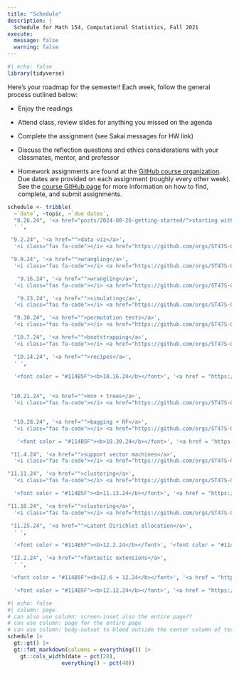 ```yaml
---
title: "Schedule"
description: |
  Schedule for Math 154, Computational Statistics, Fall 2021
execute: 
  message: false
  warning: false
---
```



```r
#| echo: false 
library(tidyverse)
```

Here's your roadmap for the semester!
Each week, follow the general process outlined below:

- Enjoy the readings <i class="fas fa-book-open"></i>  

- Attend class, review slides <i class="fas fa-desktop" target="_blank"></i> for anything you missed on the agenda  

- Complete the assignment (see Sakai messages for HW link)  

- Discuss the reflection questions <i class="fas fa-lightbulb" target="_blank"></i> and ethics considerations <i class="fas fa-balance-scale"></i> with your classmates, mentor, and professor  


-   Homework assignments are found at the <a href = "https://github.com/orgs/ST47S-CompStats-Fall2024/repositories" target = "_blank">GitHub course organization</a>.  Due dates are provided on each assignment (roughly every other week).  See the <a href = "https://m154-comp-stats.netlify.app/github">course GitHub page</a> for more information on how to find, complete, and submit assignments.


```r
schedule <- tribble(
  ~`date`, ~topic, ~`due dates`, 
  "8.26.24", '<a href="posts/2024-08-26-getting-started/">starting with R + RStudio + Git</a>',
  ' ',

 "9.2.24", '<a href="">data viz</a>',
  '<i class="fas fa-code"></i> <a href="https://github.com/orgs/ST47S-CompStats-Fall2024/repositories" target = "_blank">HW 1</a> - due 9.3',

 "9.9.24", '<a href="">wrangling</a>',
  '<i class="fas fa-code"></i> <a href="https://github.com/orgs/ST47S-CompStats-Fall2024/repositories" target = "_blank">HW 2</a> - due 9.10 <br> Quiz 9.11',

   "9.16.24", '<a href="">wrangling</a>',
  '<i class="fas fa-code"></i> <a href="https://github.com/orgs/ST47S-CompStats-Fall2024/repositories" target = "_blank">HW 3</a> - due 9.17',

   "9.23.24", '<a href="">simulating</a>',
  '<i class="fas fa-code"></i> <a href="https://github.com/orgs/ST47S-CompStats-Fall2024/repositories" target = "_blank">HW 4</a> - due 9.24 <br> Quiz 9.25',

  "9.30.24", '<a href="">permutation tests</a>',
  '<i class="fas fa-code"></i> <a href="https://github.com/orgs/ST47S-CompStats-Fall2024/repositories" target = "_blank">HW 5</a> - due 10.1',

  "10.7.24", '<a href="">bootstrapping</a>',
  '<i class="fas fa-code"></i> <a href="https://github.com/orgs/ST47S-CompStats-Fall2024/repositories" target = "_blank">HW 6</a> - due 10.8 <br> Quiz 10.9',

  "10.14.24", '<a href="">recipes</a>',
  ' ',
 
  '<font color = "#114B5F"><b>10.16.24</b></font>', '<a href = "https://m154-comp-stats.netlify.app/project.html"><font color = "#114B5F"><b>Initial Project Proposal due</b></font></a>', ' ',

 
 "10.21.24", '<a href="">knn + trees</a>',
  '<i class="fas fa-code"></i> <a href="https://github.com/orgs/ST47S-CompStats-Fall2024/repositories" target = "_blank">HW 7</a> - due 10.22 <br> Quiz 10.23',


  "10.28.24", '<a href="">bagging + RF</a>',
  '<i class="fas fa-code"></i> <a href="https://github.com/orgs/ST47S-CompStats-Fall2024/repositories" target = "_blank">HW 8</a> - due 10.29',

   '<font color = "#114B5F"><b>10.30.24</b></font>', '<a href = "https://m154-comp-stats.netlify.app/project.html"><font color = "#114B5F"><b>Final Project Proposal due</b></font></a>', ' ',

 "11.4.24", '<a href="">support vector machines</a>',
  '<i class="fas fa-code"></i> <a href="https://github.com/orgs/ST47S-CompStats-Fall2024/repositories" target = "_blank">HW 9</a> - due 11.5 <br> Quiz 11.6',

"11.11.24", '<a href="">clustering</a>',
  '<i class="fas fa-code"></i> <a href="https://github.com/orgs/ST47S-CompStats-Fall2024/repositories" target = "_blank">HW 10</a> - due 11.12',

  '<font color = "#114B5F"><b>11.13.24</b></font>', '<a href = "https://m154-comp-stats.netlify.app/project.html"><font color = "#114B5F"><b>Project Update</b></font></a>', ' ',

"11.18.24", '<a href="">clustering</a>',
  '<i class="fas fa-code"></i> <a href="https://github.com/orgs/ST47S-CompStats-Fall2024/repositories" target = "_blank">HW 11</a> - due 11.19 <br> Quiz 11.20',

 "11.25.24", '<a href="">Latent Dirichlet allocation</a>',
  ' ',

  '<font color = "#114B5F"><b>12.2.24</b></font>', '<font color = "#114B5F"><b>Data-ing in the World</b></font>', ' ',

 "12.2.24", '<a href="">fantastic extensions</a>',
  ' ',

 '<font color = "#114B5F"><b>12.6 + 12.24</b></font>', '<a href = "https://m154-comp-stats.netlify.app/project.html"><font color = "#114B5F"><b>Group Presentations</b></font></a>', ' ',

  '<font color = "#114B5F"><b>12.12.24</b></font>', '<a href = "https://m154-comp-stats.netlify.app/project.html"><font color = "#114B5F"><b>Final write-up</b></font></a>', ' ')
```


```r
#| echo: false
#| column: page
# can also use column: screen-inset also the entire page??
# can use column: page for the entire page
# can use column: body-outset to bleed outside the center column of text
schedule |> 
  gt::gt() |> 
  gt::fmt_markdown(columns = everything()) |> 
    gt::cols_width(date ~ pct(20),
                 everything() ~ pct(40))
```




